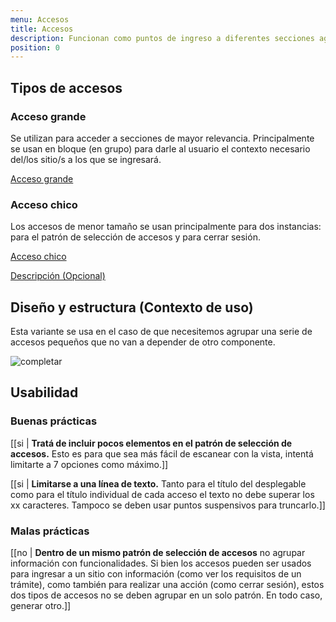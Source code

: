 ```yaml
---
menu: Accesos
title: Accesos
description: Funcionan como puntos de ingreso a diferentes secciones agrupando acciones principales con el objetivo de unificar la navegación dentro de un sitio.
position: 0
---
```


## Tipos de accesos

### Acceso grande

Se utilizan para acceder a secciones de mayor relevancia. Principalmente se usan en bloque (en grupo) para darle al usuario el contexto necesario del/los sitio/s a los que se ingresará.

<div className="content-2">
  <div class="list-group">
    <a href="#" class="list-group-item mb-4">
      <span class="access-title">Acceso grande</span>
    </a>
  </div>
</div>

### Acceso chico

Los accesos de menor tamaño se usan principalmente para dos instancias: para el patrón de selección de accesos y para cerrar sesión.

<div className="content-2">
  <div class="list-group">
    <a href="#" class="list-group-item item-sm mb-4">
      <div class="access-content">
        <span class="access-title">Acceso chico</span>
        <p class="access-text">Descripción (Opcional)</p>
      </div>
    </a>
  </div>
</div>

## Diseño y estructura (Contexto de uso)

Esta variante se usa en el caso de que necesitemos agrupar una serie de accesos pequeños que no van a depender de otro componente.

![completar](/componentes/acceso/design_structure.png)

## Usabilidad

### Buenas prácticas

[[si | **Tratá de incluir pocos elementos en el patrón de selección de accesos.** Esto es para que sea más fácil de escanear con la vista, intentá limitarte a 7 opciones como máximo.]]

[[si | **Limitarse a una línea de texto.** Tanto para el título del desplegable como para el título individual de cada acceso el texto no debe superar los xx caracteres. Tampoco se deben usar puntos suspensivos para truncarlo.]]

### Malas prácticas

[[no | **Dentro de un mismo patrón de selección de accesos** no agrupar información con funcionalidades. Si bien los accesos pueden ser usados para ingresar a un sitio con información (como ver los requisitos de un trámite), como también para realizar una acción (como cerrar sesión), estos dos tipos de accesos no se deben agrupar en un solo patrón. En todo caso, generar otro.]]
